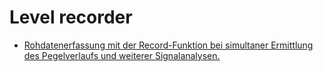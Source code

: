 # Level recorder
- [Rohdatenerfassung mit der Record-Funktion bei simultaner Ermittlung des Pegelverlaufs und weiterer Signalanalysen.](/de/help/adda/rec)